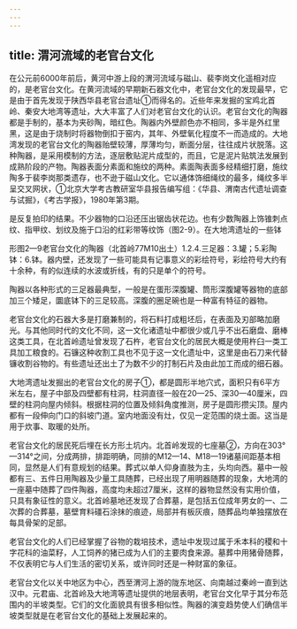 ```yaml
---
---
---
```

title: 渭河流域的老官台文化
---



在公元前6000年前后，黄河中游上段的渭河流域与磁山、裴李岗文化遥相对应的，是老官台文化。在黄河流域的早期新石器文化中，老官台文化的发现最早，它是由于首先发现于陕西华县老官台遗址①而得名的。近些年来发掘的宝鸡北首岭、秦安大地湾等遗址，大大丰富了人们对老官台文化的认识。老官台文化的陶器都是手制的，基本为夹砂陶，暗红色。陶器内外壁颜色亦不相同，多半是外红里黑，这是由于烧制时将器物倒扣于窑内，其年、外壁氧化程度不一而造成的。大地湾发现的老官台文化的陶器贻壁较薄，厚薄均匀，断面分层，往往成片状脱落。这种陶器，是采用模制的方法，逐层敷贴泥片成型的，而且，它是泥片贴筑法发展到成熟阶段的产物。陶器表面分素面和施纹的两种。素面陶表面多经精细打磨，施纹陶多于裴李岗那类遗存，也不逊于磁山文化。它以通体饰细绳纹的最多，绳纹多半呈交叉网状，①北京大学考古教研室华县报告编写组：《华县、渭南古代遗址调查与试掘》，《考古学报》，1980年第3期。

是反复拍印的结果。不少器物的口沿还压出锯齿状花边。也有少数陶器上饰锥刺点纹、指甲纹、划纹及施于口沿的红彩带等纹饰（图2-9）。在大地湾遗址的一些钵

形图2—9老官台文化的陶器（北首岭77M10出土）1.2.4.三足器：3.罐；5.彩陶钵：6.钵。器内壁，还发现了一些可能具有记事意义的彩绘符号，彩绘符号大约有十余种，有的似连续的水波或折线，有的只是单个的符号。

陶器以各种形式的三足器最典型，一般是在蛋形深腹罐、筒形深腹罐等器物的底部加三个矮足，圜底钵下的三足较高。深腹的圈足碗也是一种富有特征的器物。

老官台文化的石器大多是打磨兼制的，将石料打成粗坯后，在表面及刃部略加磨光。与其他同时代的文化不同，这一文化诸遗址中都很少或几乎不出石磨盘、磨棒这类工具，在北首岭遗址曾发现了石杵，老官台文化的居民大概是使用杵臼一类工具加工粮食的。石镰这种收割工具也不见于这一文化遗址中，这里是由石刀来代替镰收割谷物的。有些遗址还出土了为数不少的打制石片及由此加工而成的细石器。

大地湾遗址发掘出的老官台文化的房子①，都是圆形半地穴式，面积只有6平方米左右，屋子中部及四壁都有柱洞，柱洞直径一般在20—25、深30—40厘米，四壁的柱洞向屋内倾斜。根据柱洞的位置及倾斜角度推测，房子是圆形攒尖顶。屋内都有一段伸向门口的斜坡门道。室内地面没有灶，仅见一定范围的烧土面。这当是用于炊事、取暖的处所。

老官台文化的居民死后埋在长方形土坑内。北首岭发现的七座墓②，方向在303°—314°之间，分成两排，排距明确，同排的M12—14、M18—19诸墓间距基本相同，显然是人们有意规划的结果。葬式以单人仰身直肢为主，头均向西。墓中一般都有三、五件日用陶器及少量工具随葬，已经出现了用明器随葬的现象，大地湾的一座墓中随葬了四件陶器，高度均未超过7厘米，这样的器物显然没有实用价值，只具有象征性的意义。北首岭墓地还发现了合葬墓，是包括五位成年男女的一、二次葬的合葬墓，墓壁育料礓石涂抹的痕迹，局部并有板灰痕，随葬品均单独摆放在每具骨架的足部。

老官台文化的人们已经掌握了谷物的栽培技术，遗址中发现过属于禾本科的稷和十字花科的油菜籽，人工饲养的猪已成为人们的主要肉食来源。墓葬中用猪骨随葬，不仅表明它与人们生活的密切关系，或许同时还是一种财富的象征。

老官台文化以关中地区为中心，西至渭河上游的陇东地区、向南越过秦岭一直到达汉中。元君庙、北首岭及大地湾等遗址提供的地层表明，老官台文化早于其分布范围内的半坡类型。它们的文化面貌具有很多相似性。陶器的演变趋势使人们确信半坡类型就是在老官台文化的基础上发展起来的。